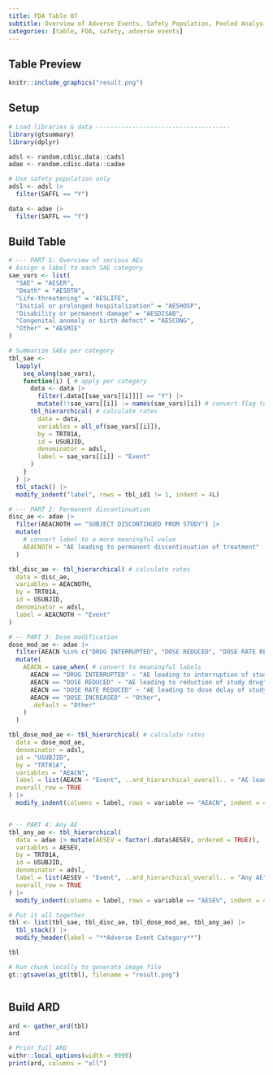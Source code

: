 ```yaml
---
title: FDA Table 07
subtitle: Overview of Adverse Events, Safety Population, Pooled Analysis (or Trial X) 
categories: [table, FDA, safety, adverse events] 
---
```


::: panel-tabset
## Table Preview

```r
knitr::include_graphics("result.png")
```

## Setup

```r
# Load libraries & data -------------------------------------
library(gtsummary)
library(dplyr)

adsl <- random.cdisc.data::cadsl
adae <- random.cdisc.data::cadae

# Use safety population only
adsl <- adsl |>
  filter(SAFFL == "Y")

data <- adae |>
  filter(SAFFL == "Y")
```



## Build Table

```r
# --- PART 1: Overview of serious AEs
# Assign a label to each SAE category
sae_vars <- list(
  "SAE" = "AESER",
  "Death" = "AESDTH",
  "Life-threatening" = "AESLIFE",
  "Initial or prolonged hospitalization" = "AESHOSP",
  "Disability or permanent damage" = "AESDISAB",
  "Congenital anomaly or birth defect" = "AESCONG",
  "Other" = "AESMIE"
)

# Summarize SAEs per category
tbl_sae <-
  lapply(
    seq_along(sae_vars),
    function(i) { # apply per category
      data <- data |>
        filter(.data[[sae_vars[[i]]]] == "Y") |>
        mutate(!!sae_vars[[i]] := names(sae_vars)[i]) # convert flag to a meaningful value
      tbl_hierarchical( # calculate rates
        data = data,
        variables = all_of(sae_vars[[i]]),
        by = TRT01A,
        id = USUBJID,
        denominator = adsl,
        label = sae_vars[[i]] ~ "Event"
      )
    }
  ) |>
  tbl_stack() |>
  modify_indent("label", rows = tbl_id1 != 1, indent = 4L)

# --- PART 2: Permanent discontinuation
disc_ae <- adae |>
  filter(AEACNOTH == "SUBJECT DISCONTINUED FROM STUDY") |>
  mutate(
    # convert label to a more meaningful value
    AEACNOTH = "AE leading to permanent discontinuation of treatment"
  )

tbl_disc_ae <- tbl_hierarchical( # calculate rates
  data = disc_ae,
  variables = AEACNOTH,
  by = TRT01A,
  id = USUBJID,
  denominator = adsl,
  label = AEACNOTH ~ "Event"
)

# -- PART 3: Dose modification
dose_mod_ae <- adae |>
  filter(AEACN %in% c("DRUG INTERRUPTED", "DOSE REDUCED", "DOSE RATE REDUCED", "DOSE INCREASED")) |>
  mutate(
    AEACN = case_when( # convert to meaningful labels
      AEACN == "DRUG INTERRUPTED" ~ "AE leading to interruption of study drug",
      AEACN == "DOSE REDUCED" ~ "AE leading to reduction of study drug",
      AEACN == "DOSE RATE REDUCED" ~ "AE leading to dose delay of study drug",
      AEACN == "DOSE INCREASED" ~ "Other",
      .default = "Other"
    )
  )

tbl_dose_mod_ae <- tbl_hierarchical( # calculate rates
  data = dose_mod_ae,
  denominator = adsl,
  id = "USUBJID",
  by = "TRT01A",
  variables = "AEACN",
  label = list(AEACN ~ "Event", ..ard_hierarchical_overall.. = "AE leading to action taken of treatment"),
  overall_row = TRUE
) |>
  modify_indent(columns = label, rows = variable == "AEACN", indent = 4L)


# -- PART 4: Any AE
tbl_any_ae <- tbl_hierarchical(
  data = adae |> mutate(AESEV = factor(.data$AESEV, ordered = TRUE)),
  variables = AESEV,
  by = TRT01A,
  id = USUBJID,
  denominator = adsl,
  label = list(AESEV ~ "Event", ..ard_hierarchical_overall.. = "Any AE"),
  overall_row = TRUE
) |>
  modify_indent(columns = label, rows = variable == "AESEV", indent = 4L)

# Put it all together
tbl <- list(tbl_sae, tbl_disc_ae, tbl_dose_mod_ae, tbl_any_ae) |>
  tbl_stack() |>
  modify_header(label = "**Adverse Event Category**")

tbl
```

```r
# Run chunk locally to generate image file
gt::gtsave(as_gt(tbl), filename = "result.png")
```

```r
```

## Build ARD

```r
ard <- gather_ard(tbl)
ard
```

```r
# Print full ARD
withr::local_options(width = 9999)
print(ard, columns = "all")
```
:::
